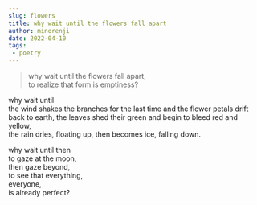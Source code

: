 ```yaml
---
slug: flowers
title: why wait until the flowers fall apart
author: minorenji
date: 2022-04-10
tags:
 - poetry
---
```


> why wait until the flowers fall apart,  
to realize that form is emptiness?  


why wait until  
the wind shakes the branches for the last time and the flower petals drift back to earth,
the leaves shed their green and begin to bleed red and yellow,    
the rain dries, floating up, then becomes ice, falling down.  

why wait until then  
to gaze at the moon,  
then gaze beyond,  
to see that everything,  
everyone,  
is already perfect?